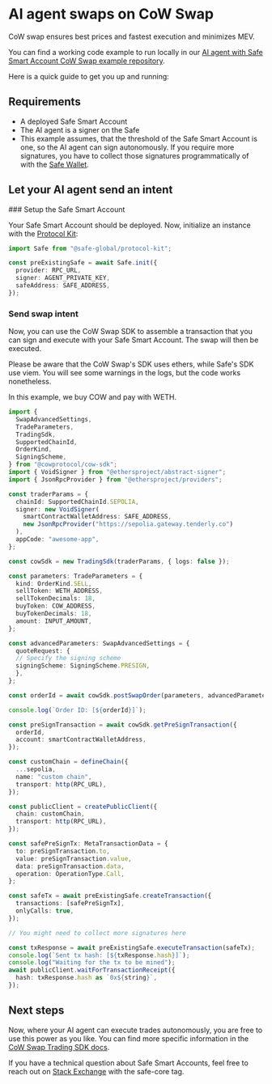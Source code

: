 
# AI agent swaps on CoW Swap

CoW swap ensures best prices and fastest execution and minimizes MEV.

You can find a working code example to run locally in our [AI agent with Safe Smart Account CoW Swap example repository](https://github.com/5afe/safe-cowswap).

Here is a quick guide to get you up and running:

## Requirements

- A deployed Safe Smart Account
- The AI agent is a signer on the Safe
- This example assumes, that the threshold of the Safe Smart Account is one, so the AI agent can sign autonomously.
If you require more signatures, you have to collect those signatures programmatically of with the [Safe Wallet](https://app.safe.global/).

## Let your AI agent send an intent 

<Steps>
### Setup the Safe Smart Account 

Your Safe Smart Account should be deployed.
Now, initialize an instance with the [Protocol Kit](./../../sdk/protocol-kit.mdx):

```typescript
import Safe from "@safe-global/protocol-kit";

const preExistingSafe = await Safe.init({
  provider: RPC_URL,
  signer: AGENT_PRIVATE_KEY,
  safeAddress: SAFE_ADDRESS,
});
```

### Send swap intent

Now, you can use the CoW Swap SDK to assemble a transaction that you can sign and execute with your Safe Smart Account.
The swap will then be executed.

Please be aware that the CoW Swap's SDK uses ethers, while Safe's SDK use viem.
You will see some warnings in the logs, but the code works nonetheless.

In this example, we buy COW and pay with WETH.

```typescript
import {
  SwapAdvancedSettings,
  TradeParameters,
  TradingSdk,
  SupportedChainId,
  OrderKind,
  SigningScheme,
} from "@cowprotocol/cow-sdk";
import { VoidSigner } from "@ethersproject/abstract-signer";
import { JsonRpcProvider } from "@ethersproject/providers";

const traderParams = {
  chainId: SupportedChainId.SEPOLIA,
  signer: new VoidSigner(
    smartContractWalletAddress: SAFE_ADDRESS,
    new JsonRpcProvider("https://sepolia.gateway.tenderly.co")
  ),
  appCode: "awesome-app",
};

const cowSdk = new TradingSdk(traderParams, { logs: false });

const parameters: TradeParameters = {
  kind: OrderKind.SELL,
  sellToken: WETH_ADDRESS,
  sellTokenDecimals: 18,
  buyToken: COW_ADDRESS,
  buyTokenDecimals: 18,
  amount: INPUT_AMOUNT,
};

const advancedParameters: SwapAdvancedSettings = {
  quoteRequest: {
  // Specify the signing scheme
  signingScheme: SigningScheme.PRESIGN,
  },
};

const orderId = await cowSdk.postSwapOrder(parameters, advancedParameters);

console.log(`Order ID: [${orderId}]`);

const preSignTransaction = await cowSdk.getPreSignTransaction({
  orderId,
  account: smartContractWalletAddress,
});

const customChain = defineChain({
  ...sepolia,
  name: "custom chain",
  transport: http(RPC_URL),
});

const publicClient = createPublicClient({
  chain: customChain,
  transport: http(RPC_URL),
});

const safePreSignTx: MetaTransactionData = {
  to: preSignTransaction.to,
  value: preSignTransaction.value,
  data: preSignTransaction.data,
  operation: OperationType.Call,
};

const safeTx = await preExistingSafe.createTransaction({
  transactions: [safePreSignTx],
  onlyCalls: true,
});

// You might need to collect more signatures here

const txResponse = await preExistingSafe.executeTransaction(safeTx);
console.log(`Sent tx hash: [${txResponse.hash}]`);
console.log("Waiting for the tx to be mined");
await publicClient.waitForTransactionReceipt({
  hash: txResponse.hash as `0x${string}`,
});
```

</Steps>

## Next steps

Now, where your AI agent can execute trades autonomously, you are free to use this power as you like.
You can find more specific information in the [CoW Swap Trading SDK docs](https://github.com/cowprotocol/cow-sdk/tree/main/src/trading#readme).

If you have a technical question about Safe Smart Accounts, feel free to reach out on [Stack Exchange](https://ethereum.stackexchange.com/questions/tagged/safe-core) with the safe-core tag.